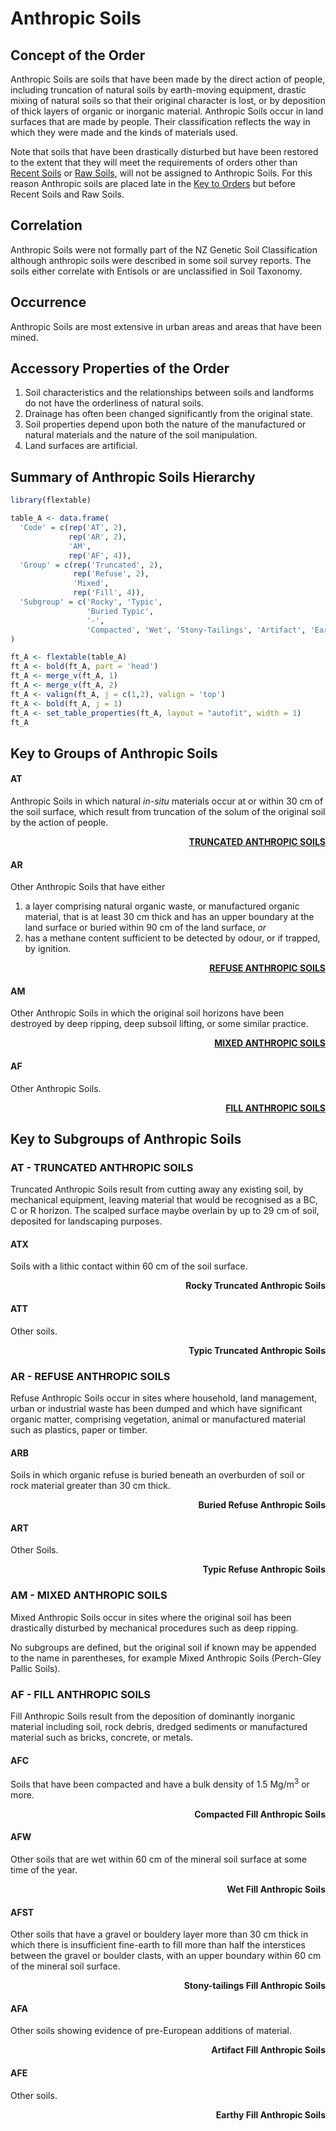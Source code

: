 # Anthropic Soils {#ord-A .unnumbered}

## Concept of the Order {#con-A .unnumbered}

Anthropic Soils are soils that have been made by the direct action of people, including truncation of natural soils by earth-moving equipment, drastic mixing of natural soils so that their original character is lost, or by deposition of thick layers of organic or inorganic material. Anthropic Soils occur in land surfaces that are made by people. Their classification reflects the way in which they were made and the kinds of materials used.

Note that soils that have been drastically disturbed but have been restored to the extent that they will meet the requirements of orders other than [Recent Soils](#R) or [Raw Soils](#W), will not be assigned to Anthropic Soils. For this reason Anthropic soils are placed late in the [Key to Orders](#key) but before Recent Soils and Raw Soils.

## Correlation {#cor-A .unnumbered}

Anthropic Soils were not formally part of the NZ Genetic Soil Classification although anthropic soils were described in some soil survey reports. The soils either correlate with Entisols or are unclassified in Soil Taxonomy.

## Occurrence {#occ-A .unnumbered}

Anthropic Soils are most extensive in urban areas and areas that have been mined.

## Accessory Properties of the Order {#acc-A .unnumbered}

1.  Soil characteristics and the relationships between soils and landforms do not have the orderliness of natural soils.
2.  Drainage has often been changed significantly from the original state.
3.  Soil properties depend upon both the nature of the manufactured or natural materials and the nature of the soil manipulation.
4.  Land surfaces are artificial.

## Summary of Anthropic Soils Hierarchy {#sum-A .unnumbered}

```r
library(flextable)

table_A <- data.frame(
  'Code' = c(rep('AT', 2),
             rep('AR', 2),
             'AM',
             rep('AF', 4)),
  'Group' = c(rep('Truncated', 2),
              rep('Refuse', 2),
              'Mixed',
              rep('Fill', 4)),
  'Subgroup' = c('Rocky', 'Typic',
                 'Buried Typic',
                 '-',
                 'Compacted', 'Wet', 'Stony-Tailings', 'Artifact', 'Earthy')
) 

ft_A <- flextable(table_A)
ft_A <- bold(ft_A, part = 'head')
ft_A <- merge_v(ft_A, 1)
ft_A <- merge_v(ft_A, 2)
ft_A <- valign(ft_A, j = c(1,2), valign = 'top')
ft_A <- bold(ft_A, j = 1)
ft_A <- set_table_properties(ft_A, layout = "autofit", width = 1)
ft_A
```

## Key to Groups of Anthropic Soils {#grp-A .unnumbered}

#### **AT** {#key-AT .unnumbered}

Anthropic Soils in which natural *in-situ* materials occur at or within 30 cm of the soil surface, which result from truncation of the solum of the original soil by the action of people.

::: {style="text-align: right"}
[**TRUNCATED ANTHROPIC SOILS**](#AT)
:::

#### **AR** {#key-AR .unnumbered}

Other Anthropic Soils that have either

1.  a layer comprising natural organic waste, or manufactured organic material, that is at least 30 cm thick and has an upper boundary at the land surface or buried within 90 cm of the land surface, *or*
2.  has a methane content sufficient to be detected by odour, or if trapped, by ignition.

::: {style="text-align: right"}
[**REFUSE ANTHROPIC SOILS**](#AR)
:::

#### **AM** {#key-AM .unnumbered}

Other Anthropic Soils in which the original soil horizons have been destroyed by deep ripping, deep subsoil lifting, or some similar practice.

::: {style="text-align: right"}
[**MIXED ANTHROPIC SOILS**](#AM)
:::

#### **AF** {#key-AF .unnumbered}

Other Anthropic Soils.

::: {style="text-align: right"}
[**FILL ANTHROPIC SOILS**](#AF)
:::

## Key to Subgroups of Anthropic Soils {#sub-A .unnumbered}

### **AT** - TRUNCATED ANTHROPIC SOILS {#AT .unnumbered}

Truncated Anthropic Soils result from cutting away any existing soil, by mechanical equipment, leaving material that would be recognised as a BC, C or R horizon. The scalped surface maybe overlain by up to 29 cm of soil, deposited for landscaping purposes.

#### **ATX** {#key-ATX .unnumbered}

Soils with a lithic contact within 60 cm of the soil surface.

::: {style="text-align: right"}
**Rocky Truncated Anthropic Soils**
:::

#### **ATT** {#key-ATT .unnumbered}

Other soils.

::: {style="text-align: right"}
**Typic Truncated Anthropic Soils**
:::

### **AR** - REFUSE ANTHROPIC SOILS {#AR .unnumbered}

Refuse Anthropic Soils occur in sites where household, land management, urban or industrial waste has been dumped and which have significant organic matter, comprising vegetation, animal or manufactured material such as plastics, paper or timber.

#### **ARB** {#key-ARB .unnumbered}

Soils in which organic refuse is buried beneath an overburden of soil or rock material greater than 30 cm thick.

::: {style="text-align: right"}
**Buried Refuse Anthropic Soils**
:::

#### **ART** {#key-ART .unnumbered}

Other Soils.

::: {style="text-align: right"}
**Typic Refuse Anthropic Soils**
:::

### **AM** - MIXED ANTHROPIC SOILS {#AM .unnumbered}

Mixed Anthropic Soils occur in sites where the original soil has been drastically disturbed by mechanical procedures such as deep ripping.

No subgroups are defined, but the original soil if known may be appended to the name in parentheses, for example Mixed Anthropic Soils (Perch-Gley Pallic Soils).

### **AF** - FILL ANTHROPIC SOILS {#AF .unnumbered}

Fill Anthropic Soils result from the deposition of dominantly inorganic material including soil, rock debris, dredged sediments or manufactured material such as bricks, concrete, or metals.

#### **AFC** {#key-AFC .unnumbered}

Soils that have been compacted and have a bulk density of 1.5 Mg/m^3^ or more.

::: {style="text-align: right"}
**Compacted Fill Anthropic Soils**
:::

#### **AFW** {#key-FWT .unnumbered}

Other soils that are wet within 60 cm of the mineral soil surface at some time of the year.

::: {style="text-align: right"}
**Wet Fill Anthropic Soils**
:::

#### **AFST** {#key-AFST .unnumbered}

Other soils that have a gravel or bouldery layer more than 30 cm thick in which there is insufficient fine-earth to fill more than half the interstices between the gravel or boulder clasts, with an upper boundary within 60 cm of the mineral soil surface.

::: {style="text-align: right"}
**Stony-tailings Fill Anthropic Soils**
:::

#### **AFA** {#key-AFA .unnumbered}

Other soils showing evidence of pre-European additions of material.

::: {style="text-align: right"}
**Artifact Fill Anthropic Soils**
:::

#### **AFE** {#key-AFE .unnumbered}

Other soils.

::: {style="text-align: right"}
**Earthy Fill Anthropic Soils**
:::
